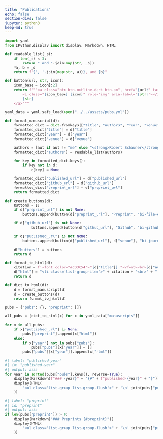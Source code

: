 ```yaml
---
title: "Publications"
echo: false
section-divs: false
jupyter: python3
keep-md: true
---
```


```python
import yaml
from IPython.display import display, Markdown, HTML

def readable_list(_s):
    if len(_s) < 3:
        return " and ".join(map(str, _s))
    *a, b = _s
    return f"{', '.join(map(str, a))}, and {b}"

def button(url, str, icon):
    icon_base = icon[:2]
    return f"""<a class="btn btn-outline-dark btn-sm", href="{url}" target="_blank" rel="noopener noreferrer">
        <i class="{icon_base} {icon}" role='img' aria-label='{str}'></i>
        {str}
    </a>"""

yaml_data = yaml.safe_load(open("../../assets/pubs.yml"))

def format_manuscript(d):
    formatted_dict = dict.fromkeys(["title", "authors", "year", "venue", "published_url", "github_url","preprint_url", "buttons"])
    formatted_dict["title"] = d["title"]
    formatted_dict["year"] = d["year"]
    formatted_dict["venue"] = d["venue"]

    authors = [aut if aut != "me" else "<strong>Robert Schauner</strong>" for aut in d.get("authors", ["me"])]
    formatted_dict["authors"] = readable_list(authors)

    for key in formatted_dict.keys():
        if key not in d:
            d[key] = None

    formatted_dict["published_url"] = d["published_url"]
    formatted_dict["github_url"] = d["github_url"]
    formatted_dict["preprint_url"] = d["preprint_url"]
    return formatted_dict

def create_buttons(d):
    buttons = []
    if d["preprint_url"] is not None:
        buttons.append(button(d["preprint_url"], "Preprint", "bi-file-earmark-pdf"))

    if d["github_url"] is not None:
            buttons.append(button(d["github_url"], "Github", "bi-github"))

    if d["published_url"] is not None:
        buttons.append(button(d["published_url"], d["venue"], "bi-journal-richtext"))

    d["buttons"] = buttons
    return d

def format_to_html(d):
    citation = f'<font color="#C33C54">"{d["title"]}."</font><br>{d["authors"]}'
    d["html"] = "<li class='list-group-item'>" + citation + "<br>" + " ".join(d["buttons"]) + "</li>"
    return d

def dict_to_html(d):
    d = format_manuscript(d)
    d = create_buttons(d)
    return format_to_html(d)

pubs = {"pubs": {}, "preprint": []}

all_pubs = [dict_to_html(x) for x in yaml_data["manuscripts"]]

for x in all_pubs:
    if x["published_url"] is None:
        pubs["preprint"].append(x["html"])
    else:
        if x["year"] not in pubs["pubs"]:
            pubs["pubs"][x["year"]] = []
        pubs["pubs"][x["year"]].append(x["html"])
```



```python
#| label: "published-year"
#| id: "published-year"
#| output: asis
for year in sorted(pubs["pubs"].keys(), reverse=True):
    display(Markdown(f"### {year}" + "{#" + f"published-{year}" + "}"))
    display(HTML(
        "<ul class='list-group list-group-flush'>" + '\n'.join(pubs["pubs"][year]) + "</ul>"
    ))
```

```python
#| label: "preprint"
#| id: "preprint"
#| output: asis
if len(pubs["preprint"]) > 0:
    display(Markdown("### Preprints {#preprint}"))
    display(HTML(
        "<ul class='list-group list-group-flush'>" + '\n'.join(pubs["preprint"]) + "</ul>"
    ))

```